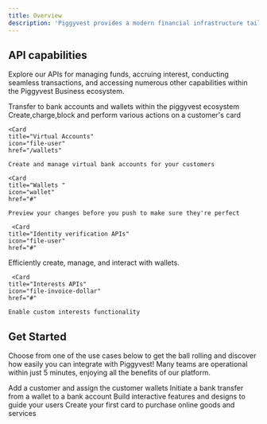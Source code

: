 ```yaml
---
title: Overview
description: 'Piggyvest provides a modern financial infrastructure tailored for businesses and developers who need banking and financial services.'
---
```



## API capabilities
Explore our APIs for managing funds, accruing interest, conducting seamless transactions, and accessing numerous other capabilities within the Piggyvest Business ecosystem.


<CardGroup cols={3}>
  <Card
    title="Transfers"
    icon="money-bill-transfer"
    href="/transfers"
  >
    Transfer to bank accounts and wallets within the piggyvest ecosystem
  </Card>
  <Card
    title="Cards"
    icon="credit-card"
    href="/cards"
  >
    Create,charge,block and perform various actions on a customer's card
  </Card>

    <Card
    title="Virtual Accounts"
    icon="file-user"
    href="/wallets"
  >
    Create and manage virtual bank accounts for your customers
  </Card>


    <Card
    title="Wallets "
    icon="wallet"
    href="#"
  >
    Preview your changes before you push to make sure they're perfect
  </Card>


     <Card
    title="Identity verification APIs"
    icon="file-user"
    href="#"
  >
Efficiently create, manage, and interact with  wallets.   

  </Card>

     <Card
    title="Interests APIs"
    icon="file-invoice-dollar"
    href="#"
  >
    Enable custom interests functionality 
  </Card>

</CardGroup>

## Get Started

Choose from one of the use cases below to get the ball rolling and discover how easily you can integrate with Piggyvest! Many teams are operational within just 5 minutes, enjoying all the benefits of our platform.

<CardGroup cols={2}>
  <Card
    title="Create your first customer"
    icon="user"
    href="/wallets"
  >
    Add a customer and assign the customer wallets
  </Card>
  <Card
    title="Make a payment to a bank account"
    icon="money-bill"
    href="/transfers"
  >
    Initiate a bank transfer from a wallet to a bank account
  </Card>
  <Card
    title="Create wallet for your users"
    icon="wallet"
    href="/wallets"
  >
    Build interactive features and designs to guide your users
  </Card>
  <Card
    title="Crate your first debit/credit card"
    icon="credit-card"
    href="/cards"
  >
    Create your first card to purchase online goods and services
  </Card>
</CardGroup>
